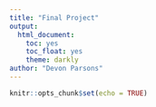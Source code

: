 ```yaml
---
title: "Final Project"
output: 
  html_document:
    toc: yes
    toc_float: yes
    theme: darkly
author: "Devon Parsons"
---
```


```r
knitr::opts_chunk$set(echo = TRUE)
```

```r

```

